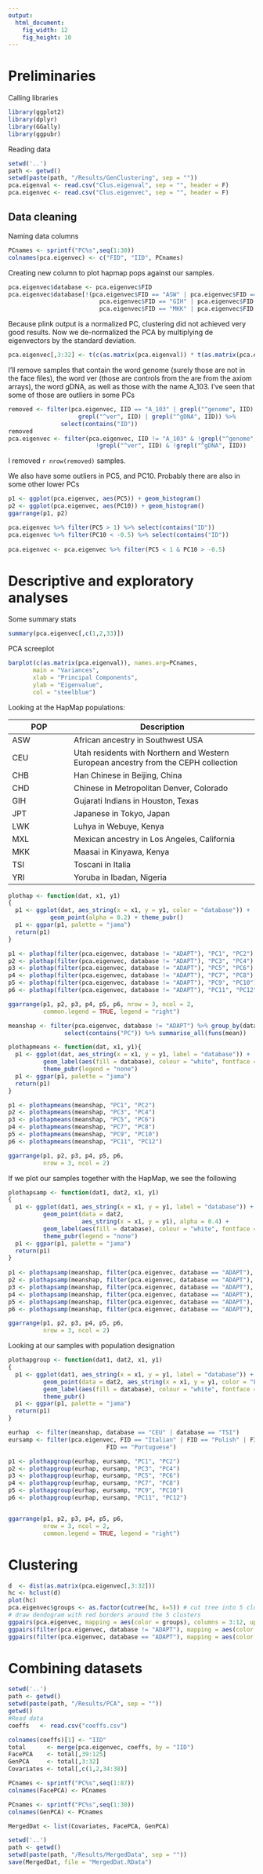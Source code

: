 ```yaml
---
output: 
  html_document:
    fig_width: 12 
    fig_height: 10 
---
```


# Preliminaries

Calling libraries

```r
library(ggplot2)
library(dplyr)
library(GGally)
library(ggpubr)
```

Reading data

```r
setwd('..')
path <- getwd()
setwd(paste(path, "/Results/GenClustering", sep = ""))
pca.eigenval <- read.csv("Clus.eigenval", sep = "", header = F)
pca.eigenvec <- read.csv("Clus.eigenvec", sep = "", header = F)
```

## Data cleaning

Naming data columns

```r
PCnames <- sprintf("PC%s",seq(1:30))
colnames(pca.eigenvec) <- c("FID", "IID", PCnames)
```


Creating new column to plot hapmap pops against our samples.

```r
pca.eigenvec$database <- pca.eigenvec$FID 
pca.eigenvec$database[!(pca.eigenvec$FID == "ASW" | pca.eigenvec$FID == "CEU" | pca.eigenvec$FID == "CHB" | pca.eigenvec$FID == "CHD" | 
                          pca.eigenvec$FID == "GIH" | pca.eigenvec$FID == "JPT" | pca.eigenvec$FID == "LWK" | pca.eigenvec$FID == "MEX" |
                          pca.eigenvec$FID == "MKK" | pca.eigenvec$FID == "TSI" | pca.eigenvec$FID == "YRI")] <- "ADAPT"
```

Because plink output is a normalized PC, clustering did not achieved very good results. 
Now we de-normalized the PCA by multiplying de eigenvectors by the standard deviation.

```r
pca.eigenvec[,3:32] <- t(c(as.matrix(pca.eigenval)) * t(as.matrix(pca.eigenvec[,3:32])))
```

I'll remove samples that contain the word genome (surely those are not in the face files), the word ver (those are controls from the are from the axiom arrays), the word gDNA, as well as those with the name A_103. I've seen that some of those are outliers in some PCs

```r
removed <- filter(pca.eigenvec, IID == "A_103" | grepl("^genome", IID) | 
                    grepl("^ver", IID) | grepl("^gDNA", IID)) %>% 
               select(contains("ID"))
removed
pca.eigenvec <- filter(pca.eigenvec, IID != "A_103" & !grepl("^genome", IID) & 
                         !grepl("^ver", IID) & !grepl("^gDNA", IID))
```
I removed `r nrow(removed)` samples.

We also have some outliers in PC5, and PC10. Probably there are also in some other lower PCs

```r
p1 <- ggplot(pca.eigenvec, aes(PC5)) + geom_histogram()
p2 <- ggplot(pca.eigenvec, aes(PC10)) + geom_histogram()
ggarrange(p1, p2)

pca.eigenvec %>% filter(PC5 > 1) %>% select(contains("ID"))
pca.eigenvec %>% filter(PC10 < -0.5) %>% select(contains("ID"))
  
pca.eigenvec <- pca.eigenvec %>% filter(PC5 < 1 & PC10 > -0.5)

```


# Descriptive and exploratory analyses

Some summary stats

```r
summary(pca.eigenvec[,c(1,2,33)])
```
 
PCA screeplot

```r
barplot(c(as.matrix(pca.eigenval)), names.arg=PCnames, 
       main = "Variances",
       xlab = "Principal Components",
       ylab = "Eigenvalue",
       col = "steelblue")
```

Looking at the HapMap populations: 

POP | Description 
----|------------
ASW | African ancestry in Southwest USA
CEU | Utah residents with Northern and Western European ancestry from the CEPH collection
CHB | Han Chinese in Beijing, China
CHD | Chinese in Metropolitan Denver, Colorado
GIH | Gujarati Indians in Houston, Texas
JPT | Japanese in Tokyo, Japan
LWK | Luhya in Webuye, Kenya
MXL | Mexican ancestry in Los Angeles, California
MKK | Maasai in Kinyawa, Kenya
TSI | Toscani in Italia
YRI | Yoruba in Ibadan, Nigeria 

```r
plothap <- function(dat, x1, y1)
{
  p1 <- ggplot(dat, aes_string(x = x1, y = y1, color = "database")) +
            geom_point(alpha = 0.2) + theme_pubr()
  p1 <- ggpar(p1, palette = "jama")
  return(p1)
}

p1 <- plothap(filter(pca.eigenvec, database != "ADAPT"), "PC1", "PC2")
p2 <- plothap(filter(pca.eigenvec, database != "ADAPT"), "PC3", "PC4")
p3 <- plothap(filter(pca.eigenvec, database != "ADAPT"), "PC5", "PC6")
p4 <- plothap(filter(pca.eigenvec, database != "ADAPT"), "PC7", "PC8")
p5 <- plothap(filter(pca.eigenvec, database != "ADAPT"), "PC9", "PC10")
p6 <- plothap(filter(pca.eigenvec, database != "ADAPT"), "PC11", "PC12")

ggarrange(p1, p2, p3, p4, p5, p6, nrow = 3, ncol = 2,
          common.legend = TRUE, legend = "right")
```

```r
meanshap <- filter(pca.eigenvec, database != "ADAPT") %>% group_by(database) %>% 
                select(contains("PC")) %>% summarise_all(funs(mean))

plothapmeans <- function(dat, x1, y1){
  p1 <- ggplot(dat, aes_string(x = x1, y = y1, label = "database")) + 
          geom_label(aes(fill = database), colour = "white", fontface = "bold", alpha = 0.5) + 
          theme_pubr(legend = "none")
  p1 <- ggpar(p1, palette = "jama")
  return(p1)
}

p1 <- plothapmeans(meanshap, "PC1", "PC2")
p2 <- plothapmeans(meanshap, "PC3", "PC4")
p3 <- plothapmeans(meanshap, "PC5", "PC6")
p4 <- plothapmeans(meanshap, "PC7", "PC8")
p5 <- plothapmeans(meanshap, "PC9", "PC10")
p6 <- plothapmeans(meanshap, "PC11", "PC12")

ggarrange(p1, p2, p3, p4, p5, p6,
          nrow = 3, ncol = 2)
```

If we plot our samples together with the HapMap, we see the following

```r
plothapsamp <- function(dat1, dat2, x1, y1)
{
  p1 <- ggplot(dat1, aes_string(x = x1, y = y1, label = "database")) + 
          geom_point(data = dat2, 
                     aes_string(x = x1, y = y1), alpha = 0.4) + 
          geom_label(aes(fill = database), colour = "white", fontface = "bold", alpha = 0.4) + 
          theme_pubr(legend = "none")
  p1 <- ggpar(p1, palette = "jama")
  return(p1)
}
  
p1 <- plothapsamp(meanshap, filter(pca.eigenvec, database == "ADAPT"), "PC1", "PC2")
p2 <- plothapsamp(meanshap, filter(pca.eigenvec, database == "ADAPT"), "PC3", "PC4")
p3 <- plothapsamp(meanshap, filter(pca.eigenvec, database == "ADAPT"), "PC5", "PC6")
p4 <- plothapsamp(meanshap, filter(pca.eigenvec, database == "ADAPT"), "PC7", "PC8")
p5 <- plothapsamp(meanshap, filter(pca.eigenvec, database == "ADAPT"), "PC9", "PC10")
p6 <- plothapsamp(meanshap, filter(pca.eigenvec, database == "ADAPT"), "PC11", "PC12")

ggarrange(p1, p2, p3, p4, p5, p6,
          nrow = 3, ncol = 2)
```

Looking at our samples with population designation
```r
plothapgroup <- function(dat1, dat2, x1, y1)
{
  p1 <- ggplot(dat1, aes_string(x = x1, y = y1, label = "database")) + 
          geom_point(data = dat2, aes_string(x = x1, y = y1, color = "FID"), alpha = 0.5) + 
          geom_label(aes(fill = database), colour = "white", fontface = "bold", alpha = 0.5) +
          theme_pubr()
  p1 <- ggpar(p1, palette = "jama")
  return(p1)
}

eurhap  <- filter(meanshap, database == "CEU" | database == "TSI")
eursamp <- filter(pca.eigenvec, FID == "Italian" | FID == "Polish" | FID == "Irish" | 
                            FID == "Portuguese")

p1 <- plothapgroup(eurhap, eursamp, "PC1", "PC2")
p2 <- plothapgroup(eurhap, eursamp, "PC3", "PC4")
p3 <- plothapgroup(eurhap, eursamp, "PC5", "PC6")
p4 <- plothapgroup(eurhap, eursamp, "PC7", "PC8")
p5 <- plothapgroup(eurhap, eursamp, "PC9", "PC10")
p6 <- plothapgroup(eurhap, eursamp, "PC11", "PC12")


ggarrange(p1, p2, p3, p4, p5, p6,
          nrow = 3, ncol = 2,
          common.legend = TRUE, legend = "right")
```

# Clustering

```r
d  <- dist(as.matrix(pca.eigenvec[,3:32]))
hc <- hclust(d)
plot(hc)
pca.eigenvec$groups <- as.factor(cutree(hc, k=5)) # cut tree into 5 clusters
# draw dendogram with red borders around the 5 clusters
ggpairs(pca.eigenvec, mapping = aes(color = groups), columns = 3:12, upper = "blank", diag = NULL)
ggpairs(filter(pca.eigenvec, database != "ADAPT"), mapping = aes(color = groups), columns = 3:12, upper = "blank", diag = NULL)
ggpairs(filter(pca.eigenvec, database == "ADAPT"), mapping = aes(color = groups), columns = 3:12, upper = "blank", diag = NULL)

```

# Combining datasets

```r
setwd('..')
path <- getwd()
setwd(paste(path, "/Results/PCA", sep = ""))
getwd()
#Read data
coeffs   <- read.csv("coeffs.csv")
```

```r
colnames(coeffs)[1] <- "IID"
total      <- merge(pca.eigenvec, coeffs, by = "IID") 
FacePCA    <- total[,39:125]
GenPCA     <- total[,3:32]
Covariates <- total[,c(1,2,34:38)]

PCnames <- sprintf("PC%s",seq(1:87))
colnames(FacePCA) <- PCnames

PCnames <- sprintf("PC%s",seq(1:30))
colnames(GenPCA) <- PCnames

MergedDat <- list(Covariates, FacePCA, GenPCA) 

setwd('..')
path <- getwd()
setwd(paste(path, "/Results/MergedData", sep = ""))
save(MergedDat, file = "MergedDat.RData")
```
